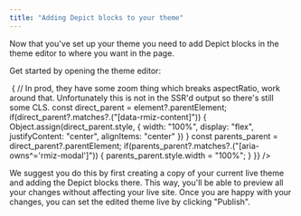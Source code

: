 ```yaml
---
title: "Adding Depict blocks to your theme"
---
```


Now that you've set up your theme you need to add Depict blocks in the theme editor to where you want in the page. 

Get started by opening the theme editor:

<Frame caption="Guide to opening the theme editor">
    <img src="https://cdn.statically.io/gh/depict-org/documentation-images/main/shopify/open-theme-editor2.svg" alt="" style={{aspectRatio: 1.8423913043, width: "100%"}} ref={element => {
        // In prod, they have some zoom thing which breaks aspectRatio, work around that. Unfortunately this is not in the SSR'd output so there's still some CLS.
        const direct_parent = element?.parentElement;
        if(direct_parent?.matches?.("[data-rmiz-content]")) {
            Object.assign(direct_parent.style, {
                width: "100%",
                display: "flex",
                justifyContent: "center",
                alignItems: "center"
            })
        }
        const parents_parent = direct_parent?.parentElement;
        if(parents_parent?.matches?.("[aria-owns^='rmiz-modal']")) {
            parents_parent.style.width = "100%";
        }
    }} />
</Frame>

We suggest you do this by first creating a copy of your current live theme and adding the Depict blocks there. This way, you'll be able to preview all your changes without affecting your live site. Once you are happy with your changes, you can set the edited theme live by clicking "Publish".
